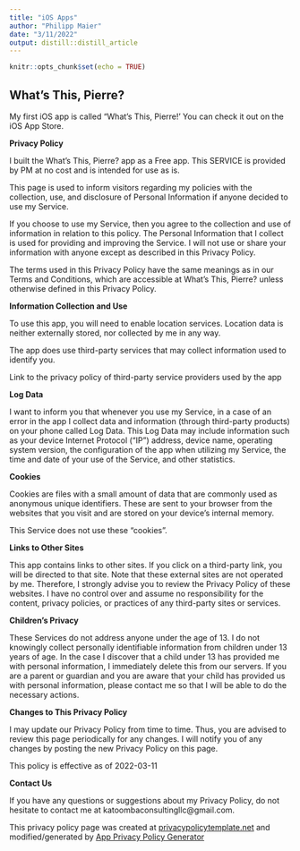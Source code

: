 ```yaml
---
title: "iOS Apps"
author: "Philipp Maier"
date: "3/11/2022"
output: distill::distill_article
---
```


```r
knitr::opts_chunk$set(echo = TRUE)
```

## What's This, Pierre?

My first iOS app is called "What's This, Pierre!' You can check it out on the iOS App Store.

**Privacy Policy**

I built the What's This, Pierre? app as a Free app. This SERVICE is provided by PM at no cost and is intended for use as is.

This page is used to inform visitors regarding my policies with the collection, use, and disclosure of Personal Information if anyone decided to use my Service.

If you choose to use my Service, then you agree to the collection and use of information in relation to this policy. The Personal Information that I collect is used for providing and improving the Service. I will not use or share your information with anyone except as described in this Privacy Policy.

The terms used in this Privacy Policy have the same meanings as in our Terms and Conditions, which are accessible at What's This, Pierre? unless otherwise defined in this Privacy Policy.

**Information Collection and Use**

To use this app, you will need to enable location services. Location data is neither externally stored, nor collected by me in any way.

The app does use third-party services that may collect information used to identify you.

Link to the privacy policy of third-party service providers used by the app

**Log Data**

I want to inform you that whenever you use my Service, in a case of an error in the app I collect data and information (through third-party products) on your phone called Log Data. This Log Data may include information such as your device Internet Protocol (“IP”) address, device name, operating system version, the configuration of the app when utilizing my Service, the time and date of your use of the Service, and other statistics.

**Cookies**

Cookies are files with a small amount of data that are commonly used as anonymous unique identifiers. These are sent to your browser from the websites that you visit and are stored on your device's internal memory.

This Service does not use these “cookies”.

**Links to Other Sites**

This app contains links to other sites. If you click on a third-party link, you will be directed to that site. Note that these external sites are not operated by me. Therefore, I strongly advise you to review the Privacy Policy of these websites. I have no control over and assume no responsibility for the content, privacy policies, or practices of any third-party sites or services.

**Children’s Privacy**

These Services do not address anyone under the age of 13. I do not knowingly collect personally identifiable information from children under 13 years of age. In the case I discover that a child under 13 has provided me with personal information, I immediately delete this from our servers. If you are a parent or guardian and you are aware that your child has provided us with personal information, please contact me so that I will be able to do the necessary actions.

**Changes to This Privacy Policy**

I may update our Privacy Policy from time to time. Thus, you are advised to review this page periodically for any changes. I will notify you of any changes by posting the new Privacy Policy on this page.

This policy is effective as of 2022-03-11

**Contact Us**

If you have any questions or suggestions about my Privacy Policy, do not hesitate to contact me at katoombaconsultingllc@gmail.com.

This privacy policy page was created at [privacypolicytemplate.net](https://privacypolicytemplate.net) and modified/generated by [App Privacy Policy Generator](https://app-privacy-policy-generator.nisrulz.com/)